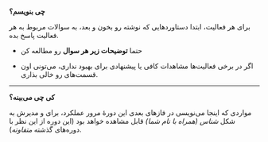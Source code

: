 
**چی بنویسم؟**

برای هر فعالیت، ابتدا دستاوردهایی که <Username/> نوشته رو بخون و بعد، به سوالات مربوط به هر فعالیت پاسخ بده.

- حتما **توضیحات زیر هر سوال** رو مطالعه کن

- اگر در برخی فعالیت‌ها مشاهدات کافی یا پیشنهادی برای بهبود نداری، می‌تونی اون قسمت‌های رو خالی بذاری.

---

**کی چی می‌بینه؟**

مواردی که اینجا می‌نویسی در فازهای بعدی این دورهٔ مرور عملکرد، برای <ShortUsername/> و مدیرش به شکل _شناس (همراه با نام شما)_ قابل مشاهده خواهد بود (این دوره از این نظر با دوره‌های گذشته _متفاوته_).
